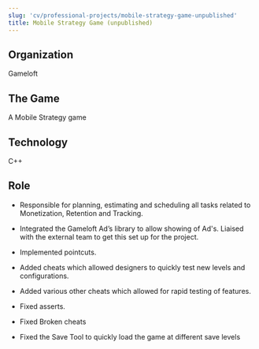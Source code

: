 ```yaml
---
slug: 'cv/professional-projects/mobile-strategy-game-unpublished'
title: Mobile Strategy Game (unpublished)
---
```


## Organization

Gameloft

## The Game

A Mobile Strategy game

## Technology

C++

## Role

-   Responsible for planning, estimating and scheduling all tasks related to Monetization, Retention and Tracking.

-   Integrated the Gameloft Ad’s library to allow showing of Ad's. Liaised with the external team to get this set up for the project.

-   Implemented pointcuts.

-   Added cheats which allowed designers to quickly test new levels and configurations.

-   Added various other cheats which allowed for rapid testing of features.

-   Fixed asserts.

-   Fixed Broken cheats

-   Fixed the Save Tool to quickly load the game at different save levels
